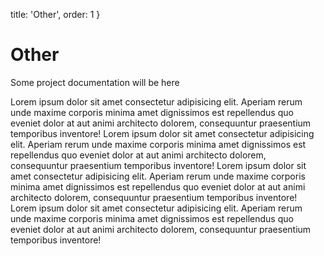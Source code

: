 
  title: 'Other',
  order: 1
}

# Other

Some project <Link href="http://google.com">documentation</Link> will be here

Lorem ipsum dolor <Link to="github">sit amet</Link> consectetur adipisicing elit. Aperiam rerum unde maxime corporis minima amet dignissimos est repellendus quo eveniet dolor at aut animi architecto dolorem, consequuntur praesentium temporibus inventore!
Lorem ipsum dolor sit amet consectetur adipisicing elit. Aperiam rerum unde maxime corporis minima amet dignissimos est repellendus quo eveniet dolor at aut animi architecto dolorem, consequuntur praesentium temporibus inventore!
Lorem ipsum dolor sit amet consectetur adipisicing elit. Aperiam rerum unde maxime corporis minima amet dignissimos est repellendus quo eveniet dolor at aut animi architecto dolorem, consequuntur praesentium temporibus inventore!
Lorem ipsum dolor sit amet consectetur adipisicing elit. Aperiam rerum unde maxime corporis minima amet dignissimos est repellendus quo eveniet dolor at aut animi architecto dolorem, consequuntur praesentium temporibus inventore!
